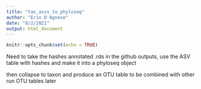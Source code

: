 ```yaml
---
title: "tax_asvs_to_phyloseq"
author: "Erin D'Agnese"
date: "8/2/2021"
output: html_document
---
```


```r
knitr::opts_chunk$set(echo = TRUE)
```

Need to take the hashes annotated .rds in the github outputs, use the ASV table with hashes and make it
into a phyloseq object


then collapse to taxon and produce an OTU table to be combined with other run OTU tables later
